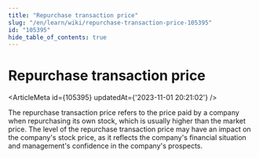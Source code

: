 ```yaml
---
title: "Repurchase transaction price"
slug: "/en/learn/wiki/repurchase-transaction-price-105395"
id: "105395"
hide_table_of_contents: true
---
```



# Repurchase transaction price

<ArticleMeta id={105395} updatedAt={'2023-11-01 20:21:02'} />
<div className='border-solid border-b border-t-0 my-4 border-[var(--ifm-color-gray-300)]' />

The repurchase transaction price refers to the price paid by a company when repurchasing its own stock, which is usually higher than the market price. The level of the repurchase transaction price may have an impact on the company's stock price, as it reflects the company's financial situation and management's confidence in the company's prospects.
